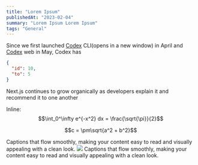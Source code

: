```yaml
---
title: "Lorem Ipsum"
publishedAt: "2023-02-04"
summary: "Lorem Ipsum Lorem Ipsum"
tags: "General"
---
```


Since we first launched [Codex]() CLI⁠(opens in a new window) in April and [Codex]()⁠ web in May, Codex has

```json
{
  "id": 10,
  "to": 5
}
```

<Tweet id="1617979122625712128" />

<Caption>
Next.js continues to grow organically as developers explain it and recommend it to one another

</Caption>

Inline: $$\int_0^\infty e^{-x^2} dx = \frac{\sqrt{\pi}}{2}$$

```math
c = \pm\sqrt{a^2 + b^2}
```

<YouTube videoId="wXhTHyIgQ_U" />

<Caption>
  Captions that flow smoothly, making your content easy to read and visually
  appealing with a clean look.
</Caption>

<Image src="/banner.svg" width={640} height={500} />

<Caption>
  Captions that flow smoothly, making your content easy to read and visually
  appealing with a clean look.
</Caption>
